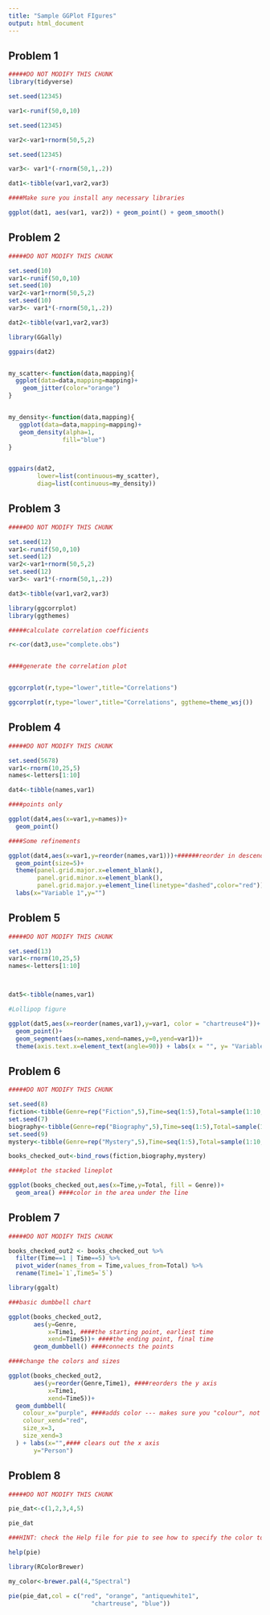 ---
title: "Sample GGPlot FIgures"
output: html_document
---


## Problem 1


```{r problem_1_data,include=FALSE}

#####DO NOT MODIFY THIS CHUNK
library(tidyverse)

set.seed(12345)

var1<-runif(50,0,10)

set.seed(12345)

var2<-var1+rnorm(50,5,2)

set.seed(12345)

var3<- var1*(-rnorm(50,1,.2))

dat1<-tibble(var1,var2,var3)


```

```{r problem_1,echo=FALSE,message=FALSE}

####Make sure you install any necessary libraries

ggplot(dat1, aes(var1, var2)) + geom_point() + geom_smooth()
```

## Problem 2


```{r problem_2_data,include=FALSE}

#####DO NOT MODIFY THIS CHUNK

set.seed(10)
var1<-runif(50,0,10)
set.seed(10)
var2<-var1+rnorm(50,5,2)
set.seed(10)
var3<- var1*(-rnorm(50,1,.2))

dat2<-tibble(var1,var2,var3)
```


```{r solution_p2,echo=FALSE,message=FALSE}
library(GGally)

ggpairs(dat2)


my_scatter<-function(data,mapping){
  ggplot(data=data,mapping=mapping)+
    geom_jitter(color="orange")
}


my_density<-function(data,mapping){
   ggplot(data=data,mapping=mapping)+
   geom_density(alpha=1,
               fill="blue")
}


ggpairs(dat2,
        lower=list(continuous=my_scatter),
        diag=list(continuous=my_density))

```

## Problem 3


```{r problem_3_data,include=FALSE}

#####DO NOT MODIFY THIS CHUNK

set.seed(12)
var1<-runif(50,0,10)
set.seed(12)
var2<-var1+rnorm(50,5,2)
set.seed(12)
var3<- var1*(-rnorm(50,1,.2))

dat3<-tibble(var1,var2,var3)
```

```{r problem3,echo=FALSE}

library(ggcorrplot)
library(ggthemes)

#####calculate correlation coefficients

r<-cor(dat3,use="complete.obs")


####generate the correlation plot


ggcorrplot(r,type="lower",title="Correlations")

ggcorrplot(r,type="lower",title="Correlations", ggtheme=theme_wsj())


```

## Problem 4


```{r problem_4_data,include=FALSE}

#####DO NOT MODIFY THIS CHUNK

set.seed(5678)
var1<-rnorm(10,25,5)
names<-letters[1:10]

dat4<-tibble(names,var1)
```

```{r problem_4,echo=FALSE}


####points only

ggplot(dat4,aes(x=var1,y=names))+
  geom_point()

####Some refinements

ggplot(dat4,aes(x=var1,y=reorder(names,var1)))+######reorder in descending
  geom_point(size=5)+
  theme(panel.grid.major.x=element_blank(),
        panel.grid.minor.x=element_blank(),
        panel.grid.major.y=element_line(linetype="dashed",color="red"))+
  labs(x="Variable 1",y="")

```

## Problem 5


```{r problem_5_data,include=FALSE}

#####DO NOT MODIFY THIS CHUNK

set.seed(13)
var1<-rnorm(10,25,5)
names<-letters[1:10]



dat5<-tibble(names,var1)
```

```{r problem_5,echo=FALSE}

#Lollipop figure

ggplot(dat5,aes(x=reorder(names,var1),y=var1, color = "chartreuse4"))+
  geom_point()+
  geom_segment(aes(x=names,xend=names,y=0,yend=var1))+
  theme(axis.text.x=element_text(angle=90)) + labs(x = "", y= "Variable 1") + scale_color_manual(values = "chartreuse4") + theme(legend.position = "none")
```

## Problem 6


```{r problem_6_data,include=FALSE}

#####DO NOT MODIFY THIS CHUNK

set.seed(8)
fiction<-tibble(Genre=rep("Fiction",5),Time=seq(1:5),Total=sample(1:10,5))
set.seed(7)
biography<-tibble(Genre=rep("Biography",5),Time=seq(1:5),Total=sample(1:10,5))
set.seed(9)
mystery<-tibble(Genre=rep("Mystery",5),Time=seq(1:5),Total=sample(1:10,5))

books_checked_out<-bind_rows(fiction,biography,mystery)
```

```{r problem_6,echo=FALSE}

####plot the stacked lineplot

ggplot(books_checked_out,aes(x=Time,y=Total, fill = Genre))+
  geom_area() ####color in the area under the line

```

## Problem 7


```{r problem_7_data,include=FALSE}

#####DO NOT MODIFY THIS CHUNK

books_checked_out2 <- books_checked_out %>%
  filter(Time==1 | Time==5) %>%
  pivot_wider(names_from = Time,values_from=Total) %>%
  rename(Time1=`1`,Time5=`5`)


```
   
```{r,problem_7,echo=FALSE,message=FALSE}   

library(ggalt)

###basic dumbbell chart

ggplot(books_checked_out2,
       aes(y=Genre,
           x=Time1, ####the starting point, earliest time
           xend=Time5))+ ####the ending point, final time
       geom_dumbbell() ####connects the points

####change the colors and sizes

ggplot(books_checked_out2,
       aes(y=reorder(Genre,Time1), ####reorders the y axis
           x=Time1, 
           xend=Time5))+ 
  geom_dumbbell(
    colour_x="purple", ####adds color --- makes sure you "colour", not color
    colour_xend="red",
    size_x=3,
    size_xend=3
  ) + labs(x="",#### clears out the x axis
       y="Person")

```

## Problem 8


```{r, problem_8_data,include=FALSE}

#####DO NOT MODIFY THIS CHUNK

pie_dat<-c(1,2,3,4,5)

pie_dat
```

```{r message=FALSE, warning=FALSE, paged.print=FALSE, problem_8,echo=FALSE}


###HINT: check the Help file for pie to see how to specify the color to the my_color palette

help(pie)

library(RColorBrewer)

my_color<-brewer.pal(4,"Spectral")

pie(pie_dat,col = c("red", "orange", "antiquewhite1",
                       "chartreuse", "blue"))


```


